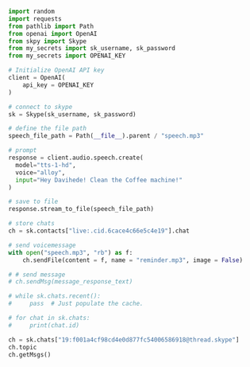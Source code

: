 
```python
import random
import requests
from pathlib import Path
from openai import OpenAI
from skpy import Skype
from my_secrets import sk_username, sk_password
from my_secrets import OPENAI_KEY

# Initialize OpenAI API key
client = OpenAI(
    api_key = OPENAI_KEY
)

# connect to skype
sk = Skype(sk_username, sk_password)
```

```python
# define the file path
speech_file_path = Path(__file__).parent / "speech.mp3"

# prompt
response = client.audio.speech.create(
  model="tts-1-hd",
  voice="alloy",
  input="Hey Davihede! Clean the Coffee machine!"
)

# save to file
response.stream_to_file(speech_file_path)
```

```python
# store chats 
ch = sk.contacts["live:.cid.6cace4c66e5c4e19"].chat

# send voicemessage
with open("speech.mp3", "rb") as f:
    ch.sendFile(content = f, name = "reminder.mp3", image = False)

# # send message
# ch.sendMsg(message_response_text)
```



```python
# while sk.chats.recent():
#     pass  # Just populate the cache.

# for chat in sk.chats:
#     print(chat.id)

ch = sk.chats["19:f001a4cf98cd4e0d877fc54006586918@thread.skype"]
ch.topic
ch.getMsgs()
```
